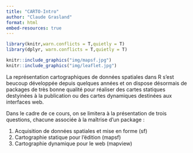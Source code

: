```yaml
---
title: "CARTO-Intro"
author: "Claude Grasland"
format: html
embed-resources: true
---
```



```r
library(knitr,warn.conflicts = T,quietly = T)
library(dplyr, warn.conflicts = T,quietly = T)

```


```r
knitr::include_graphics("img/mapsf.jpg")
knitr::include_graphics("img/leaflet.jpg")
```

La représentation cartographiques de données spatiales dans R s'est beucoup développée depuis quelques années et on dispose désormais de packages de très bonne qualité pour réaliser des cartes statiques destyinées à la publication ou des cartes dynamiques destinées aux interfaces web. 

Dans le cadre de ce cours, on se limitera à la présentation de trois questions, chacune associée à la maîtrise d'un package :

1. Acquisition de données spatiales et mise en forme (sf)
2. Cartographie statique pour l'édition (mapsf)
3. Cartographie dynamique pour le web (mapview)
